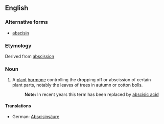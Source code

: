 ==English==

===Alternative forms===
*[[abscisin]]

===Etymology===
Derived from [[abscission]]

===Noun===
{{infl|en|noun}}

# A [[plant]] [[hormone]] controlling the dropping off or abscission of certain plant parts, notably the leaves of trees in autumn or cotton bolls.
#: '''Note:''' In recent years this term has been replaced by [[abscisic acid]]

====Translations====
{{trans-top|plant hormone}}
* German: [[Abscisinsäure]] {{f}}
{{trans-mid}}
{{trans-bottom}}